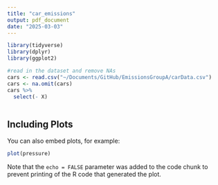 ```yaml
---
title: "car_emissions"
output: pdf_document
date: "2025-03-03"
---
```


```r
library(tidyverse)
library(dplyr)
library(ggplot2)
```

```r
#read in the dataset and remove NAs
cars <- read.csv("~/Documents/GitHub/EmissionsGroupA/carData.csv")
cars <- na.omit(cars)
cars %>% 
  select(- X)
```

```r

```



## Including Plots

You can also embed plots, for example:

```r
plot(pressure)
```

Note that the `echo = FALSE` parameter was added to the code chunk to prevent printing of the R code that generated the plot.
